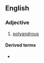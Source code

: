 ==English==

===Adjective===
{{en-adj}}

# {{label|en|obsolete}} [[polyandrous]]

====Derived terms====
* {{l|en|polyandrianism}}